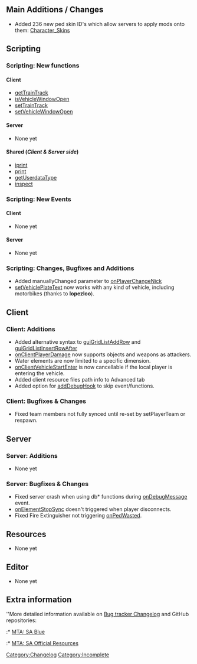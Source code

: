 {{Changelogs}}

== Main Additions / Changes ==
* Added 236 new ped skin ID's which allow servers to apply mods onto them: [[/Character_Skins.md|Character_Skins]]

== Scripting ==

=== Scripting: New functions ===

====Client====
*[[/getTrainTrack.md|getTrainTrack]]
*[[/isVehicleWindowOpen.md|isVehicleWindowOpen]]
*[[/setTrainTrack.md|setTrainTrack]]
*[[/setVehicleWindowOpen.md|setVehicleWindowOpen]]

==== Server ====
* None yet

==== Shared (''Client & Server side'') ====
*[[/iprint.md|iprint]]
*[[/print.md|print]]
*[[/getUserdataType.md|getUserdataType]]
*[[/inspect.md|inspect]]

=== Scripting: New Events ===

==== Client ====
* None yet

==== Server ====
* None yet

=== Scripting: Changes, Bugfixes and Additions ===
* Added manuallyChanged parameter to [[/onPlayerChangeNick.md|onPlayerChangeNick]]
* [[/setVehiclePlateText.md|setVehiclePlateText]] now works with any kind of vehicle, including motorbikes (thanks to '''lopezloo''').

== Client ==

=== Client: Additions ===
* Added alternative syntax to [[/guiGridListAddRow.md|guiGridListAddRow]] and [[/guiGridListInsertRowAfter.md|guiGridListInsertRowAfter]]
* [[/onClientPlayerDamage.md|onClientPlayerDamage]] now supports objects and weapons as attackers.
* Water elements are now limited to a specific dimension.
* [[/onClientVehicleStartEnter.md|onClientVehicleStartEnter]] is now cancellable if the local player is entering the vehicle.
* Added client resource files path info to Advanced tab
* Added option for [[/addDebugHook.md|addDebugHook]] to skip event/functions.

=== Client: Bugfixes & Changes ===
* Fixed team members not fully synced until re-set by setPlayerTeam or respawn.

== Server ==

=== Server: Additions ===
* None yet

=== Server: Bugfixes & Changes ===
* Fixed server crash when using db* functions during [[/onDebugMessage.md|onDebugMessage]] event.
* [[/onElementStopSync.md|onElementStopSync]] doesn't triggered when player disconnects.
* Fixed Fire Extinguisher not triggering [[/onPedWasted.md|onPedWasted]].

== Resources ==
* None yet

== Editor ==
* None yet

== Extra information ==
''More detailed information available on [https://bugs.multitheftauto.com/changelog_page.php Bug tracker Changelog] and GitHub repositories:
:* [https://github.com/multitheftauto/mtasa-blue MTA: SA Blue]
:* [https://github.com/multitheftauto/mtasa-resources MTA: SA Official Resources]

[[/Category:Changelog.md|Category:Changelog]]
[[/Category:Incomplete.md|Category:Incomplete]]